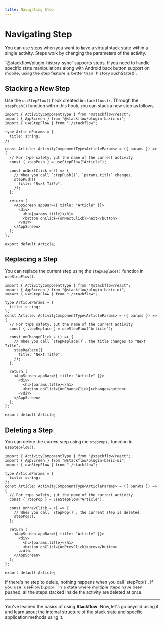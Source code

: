 ```yaml
---
title: Navigating Step
---
```



# Navigating Step

<StepDiagram />

You can use steps when you want to have a virtual stack state within a single activity. Steps work by changing the parameters of the activity.

<Callout emoji="💡">
  <Link href="/api-references/plugins/plugin-history-sync">`@stackflow/plugin-history-sync`</Link> supports steps. If you need to handle specific state manipulations along with Android back button support on mobile, using the step feature is better than `history.pushState()`.
</Callout>

## Stacking a New Step

Use the `useStepFlow()` hook created in `stackflow.ts`. Through the `stepPush()` function within this hook, you can stack a new step as follows.

```tsx showLineNumbers filename="Article.tsx" copy /stepPush/
import { ActivityComponentType } from "@stackflow/react";
import { AppScreen } from "@stackflow/plugin-basic-ui";
import { useStepFlow } from "./stackflow";

type ArticleParams = {
  title: string;
};

const Article: ActivityComponentType<ArticleParams> = ({ params }) => {
  // For type safety, put the name of the current activity
  const { stepPush } = useStepFlow("Article");

  const onNextClick = () => {
    // When you call `stepPush()`, `params.title` changes.
    stepPush({
      title: "Next Title",
    });
  };

  return (
    <AppScreen appBar={{ title: "Article" }}>
      <div>
        <h1>{params.title}</h1>
        <button onClick={onNextClick}>next</button>
      </div>
    </AppScreen>
  );
};

export default Article;
```

## Replacing a Step

You can replace the current step using the `stepReplace()` function in `useStepFlow()`.

```tsx showLineNumbers filename="Article.tsx" copy /stepReplace/
import { ActivityComponentType } from "@stackflow/react";
import { AppScreen } from "@stackflow/plugin-basic-ui";
import { useStepFlow } from "./stackflow";

type ArticleParams = {
  title: string;
};
const Article: ActivityComponentType<ArticleParams> = ({ params }) => {
  // For type safety, put the name of the current activity
  const { stepReplace } = useStepFlow("Article");

  const onChangeClick = () => {
    // When you call `stepReplace()`, the title changes to "Next Title".
    stepReplace({
      title: "Next Title",
    });
  };

  return (
    <AppScreen appBar={{ title: "Article" }}>
      <div>
        <h1>{params.title}</h1>
        <button onClick={onChangeClick}>change</button>
      </div>
    </AppScreen>
  );
};

export default Article;
```

## Deleting a Step

You can delete the current step using the `stepPop()` function in `useStepFlow()`.

```tsx showLineNumbers filename="Article.tsx" copy /stepPop/
import { ActivityComponentType } from "@stackflow/react";
import { AppScreen } from "@stackflow/plugin-basic-ui";
import { useStepFlow } from "./stackflow";

type ArticleParams = {
  title: string;
};
const Article: ActivityComponentType<ArticleParams> = ({ params }) => {
  // For type safety, put the name of the current activity
  const { stepPop } = useStepFlow("Article");

  const onPrevClick = () => {
    // When you call `stepPop()`, the current step is deleted.
    stepPop();
  };

  return (
    <AppScreen appBar={{ title: "Article" }}>
      <div>
        <h1>{params.title}</h1>
        <button onClick={onPrevClick}>prev</button>
      </div>
    </AppScreen>
  );
};

export default Article;
```

<Callout emoji="💡">
  If there's no step to delete, nothing happens when you call `stepPop()`.
</Callout>

<Callout emoji="💡">
  If you use `useFlow().pop()` in a state where multiple steps have been pushed, all the steps stacked inside the activity are deleted at once.
</Callout>

---

You've learned the basics of using **Stackflow**. Now, let's go beyond using it and learn about the internal structure of the stack state and specific application methods using it.
